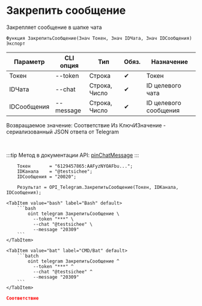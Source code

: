 ﻿---
sidebar_position: 4
description: Закрепить сообщение и другие функции для работы с Telegram в Открытом пакете интеграций - бесплатной open-source библиотеке интеграций для 1С:Предприятие 8, OneScript и CLI
keywords: [1C, 1С, 1С:Предприятие, 1С:Предприятие 8.3, API, Интеграция, Сервисы, Обмен, OneScript, CLI, Telegram]
---


# Закрепить сообщение
 Закрепляет сообщение в шапке чата



`Функция ЗакрепитьСообщение(Знач Токен, Знач IDЧата, Знач IDСообщения) Экспорт`

  | Параметр | CLI опция | Тип | Обяз. | Назначение |
  |-|-|-|-|-|
  | Токен | --token | Строка | &#x2714; | Токен |
  | IDЧата | --chat | Строка, Число | &#x2714; | ID целевого чата |
  | IDСообщения | --message | Строка, Число | &#x2714; | ID целевого сообщения |

  
  Возвращаемое значение:   Соответствие Из КлючИЗначение - сериализованный JSON ответа от Telegram

<br/>

:::tip
Метод в документации API: [pinChatMessage](https://core.telegram.org/bots/api#pinchatmessage)
:::
<br/>



```bsl title="Пример использования для 1С:Предприятие/OneScript"
    Токен       = "6129457865:AAFyzNYOAFbu...";
    IDКанала    = "@testsichee";
    IDСообщения = "20020";

    Результат = OPI_Telegram.ЗакрепитьСообщение(Токен, IDКанала, IDСообщения);
```
    

 <Tabs>
  
    <TabItem value="bash" label="Bash" default>
        ```bash
            oint telegram ЗакрепитьСообщение \
              --token "***" \
              --chat "@testsichee" \
              --message "20309"
        ```
    </TabItem>
  
    <TabItem value="bat" label="CMD/Bat" default>
        ```batch
            oint telegram ЗакрепитьСообщение ^
              --token "***" ^
              --chat "@testsichee" ^
              --message "20309"
        ```
    </TabItem>
</Tabs>


```json title="Результат"
Соответствие
```
